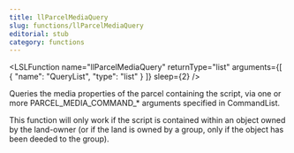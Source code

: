 ```yaml
---
title: llParcelMediaQuery
slug: functions/llParcelMediaQuery
editorial: stub
category: functions
---
```


<LSLFunction
	name="llParcelMediaQuery"
	returnType="list"
	arguments={[
	{
		"name": "QueryList",
		"type": "list"
	}
]}
	sleep={2}
/>

Queries the media properties of the parcel containing the script, via one or more PARCEL_MEDIA_COMMAND_* arguments specified in CommandList.

This function will only work if the script is contained within an object owned by the land-owner (or if the land is owned by a group, only if the object has been deeded to the group).
